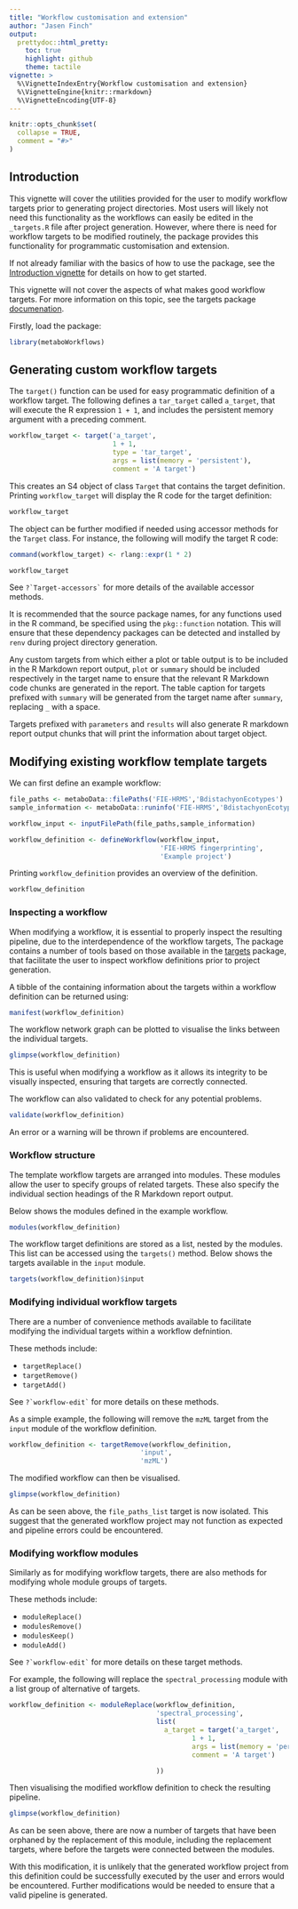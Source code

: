 ```yaml
---
title: "Workflow customisation and extension"
author: "Jasen Finch"
output: 
  prettydoc::html_pretty:
    toc: true
    highlight: github
    theme: tactile
vignette: >
  %\VignetteIndexEntry{Workflow customisation and extension}
  %\VignetteEngine{knitr::rmarkdown}
  %\VignetteEncoding{UTF-8}
---
```


```r
knitr::opts_chunk$set(
  collapse = TRUE,
  comment = "#>"
)
```

## Introduction

This vignette will cover the utilities provided for the user to modify workflow targets prior to generating project directories.
Most users will likely not need this functionality as the workflows can easily be edited in the `_targets.R` file after project generation.
However, where there is need for workflow targets to be modified routinely, the package provides this functionality for programmatic customisation and extension. 

If not already familiar with the basics of how to use the package, see the [Introduction vignette](metaboWorkflows.html) for details on how to get started.

This vignette will not cover the aspects of what makes good workflow targets. 
For more information on this topic, see the targets package [documenation](https://books.ropensci.org/targets/targets.html).

Firstly, load the package:

```r
library(metaboWorkflows)
```

## Generating custom workflow targets

The `target()` function can be used for easy programmatic definition of a workflow target.
The following defines a `tar_target` called `a_target`, that will execute the R expression `1 + 1`, and includes the persistent memory argument with a preceding comment.

```r
workflow_target <- target('a_target',
                          1 + 1,
                          type = 'tar_target',
                          args = list(memory = 'persistent'), 
                          comment = 'A target')
```

This creates an S4 object of class `Target` that contains the target definition.
Printing `workflow_target` will display the R code for the target definition:

```r
workflow_target
```

The object can be further modified if needed using accessor methods for the `Target` class.
For instance, the following will modify the target R code:

```r
command(workflow_target) <- rlang::expr(1 * 2)

workflow_target
```

See `` ?`Target-accessors` `` for more details of the available accessor methods.

It is recommended that the source package names, for any functions used in the R command, be specified using the `pkg::function` notation.
This will ensure that these dependency packages can be detected and installed by `renv` during project directory generation.

Any custom targets from which either a plot or table output is to be included in the R Markdown report output, `plot` or `summary` should be included respectively in the target name to ensure that the relevant R Markdown code chunks are generated in the report. 
The table caption for targets prefixed with `summary` will be generated from the target name after `summary`, replacing `_` with a space.

Targets prefixed with `parameters` and `results` will also generate R markdown report output chunks that will print the information about target object. 

## Modifying existing workflow template targets

We can first define an example workflow:

```r
file_paths <- metaboData::filePaths('FIE-HRMS','BdistachyonEcotypes')
sample_information <- metaboData::runinfo('FIE-HRMS','BdistachyonEcotypes')

workflow_input <- inputFilePath(file_paths,sample_information)

workflow_definition <- defineWorkflow(workflow_input,
                                      'FIE-HRMS fingerprinting',
                                      'Example project')
```

Printing `workflow_definition` provides an overview of the definition.

```r
workflow_definition
```

### Inspecting a workflow

When modifying a workflow, it is essential to properly inspect the resulting pipeline, due to the interdependence of the workflow targets,
The package contains a number of tools based on those available in the [targets](https://books.ropensci.org/targets/walkthrough.html#inspect-the-pipeline) package, that facilitate the user to inspect workflow definitions prior to project generation.

A tibble of the containing information about the targets within a workflow definition can be returned using:

```r
manifest(workflow_definition)
```

The workflow network graph can be plotted to visualise the links between the individual targets.

```r
glimpse(workflow_definition)
```

This is useful when modifying a workflow as it allows its integrity to be visually inspected, ensuring that targets are correctly connected.

The workflow can also validated to check for any potential problems.

```r
validate(workflow_definition)
```

An error or a warning will be thrown if problems are encountered.

### Workflow structure

The template workflow targets are arranged into modules.
These modules allow the user to specify groups of related targets.
These also specify the individual section headings of the R Markdown report output. 

Below shows the modules defined in the example workflow.

```r
modules(workflow_definition)
```

The workflow target definitions are stored as a list, nested by the modules. 
This list can be accessed using the `targets()` method.
Below shows the targets available in the `input` module.

```r
targets(workflow_definition)$input
```

### Modifying individual workflow targets

There are a number of convenience methods available to facilitate modifying the individual targets within a workflow defnintion.

These methods include:

* `targetReplace()`
* `targetRemove()`
* `targetAdd()`

See `` ?`workflow-edit` `` for more details on these methods.

As a simple example, the following will remove the `mzML` target from the `input` module of the workflow definition.

```r
workflow_definition <- targetRemove(workflow_definition,
                                 'input',
                                 'mzML')
```

The modified workflow can then be visualised.

```r
glimpse(workflow_definition)
```

As can be seen above, the `file_paths_list` target is now isolated.
This suggest that the generated workflow project may not function as expected and pipeline errors could be encountered.

### Modifying workflow modules

Similarly as for modifying workflow targets, there are also methods for modifying whole module groups of targets.

These methods include:

* `moduleReplace()`
* `modulesRemove()`
* `modulesKeep()`
* `moduleAdd()`

See `` ?`workflow-edit` `` for more details on these target methods.

For example, the following will replace the `spectral_processing` module with a list group of alternative of targets.

```r
workflow_definition <- moduleReplace(workflow_definition,
                                     'spectral_processing',
                                     list(
                                       a_target = target('a_target',
                                              1 + 1,
                                              args = list(memory = 'persistent'),
                                              comment = 'A target')

                                     ))
```

Then visualising the modified workflow definition to check the resulting pipeline.

```r
glimpse(workflow_definition)
```

As can be seen above, there are now a number of targets that have been orphaned by the replacement of this module, including the replacement targets, where before the targets were connected between the modules.

With this modification, it is unlikely that the generated workflow project from this definition could be successfully executed by the user and errors would be encountered.
Further modifications would be needed to ensure that a valid pipeline is generated.